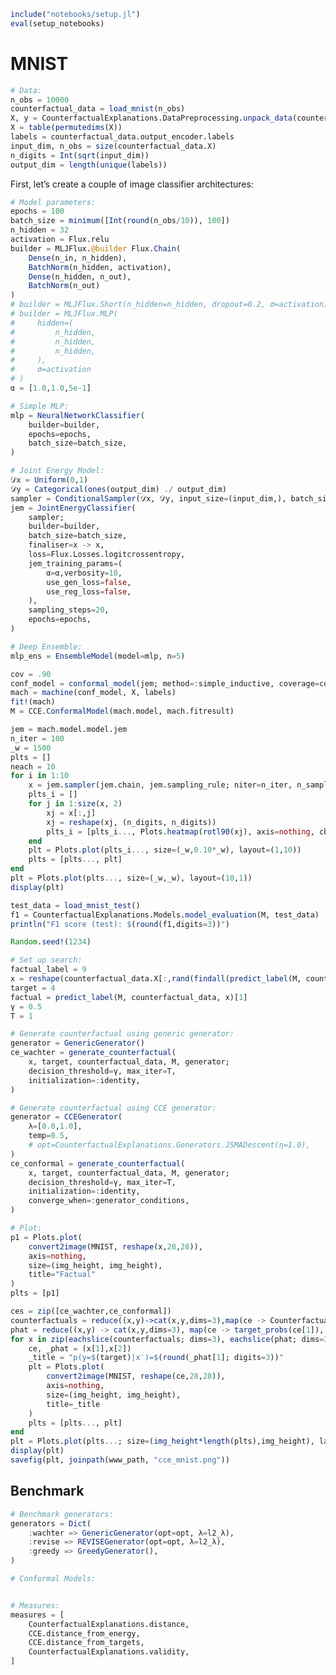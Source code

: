 ```julia
include("notebooks/setup.jl")
eval(setup_notebooks)
```

# MNIST

```julia
# Data:
n_obs = 10000
counterfactual_data = load_mnist(n_obs)
X, y = CounterfactualExplanations.DataPreprocessing.unpack_data(counterfactual_data)
X = table(permutedims(X))
labels = counterfactual_data.output_encoder.labels
input_dim, n_obs = size(counterfactual_data.X)
n_digits = Int(sqrt(input_dim))
output_dim = length(unique(labels))
```

First, let's create a couple of image classifier architectures:

```julia
# Model parameters:
epochs = 100
batch_size = minimum([Int(round(n_obs/10)), 100])
n_hidden = 32
activation = Flux.relu
builder = MLJFlux.@builder Flux.Chain(
    Dense(n_in, n_hidden),
    BatchNorm(n_hidden, activation),
    Dense(n_hidden, n_out),
    BatchNorm(n_out)
)
# builder = MLJFlux.Short(n_hidden=n_hidden, dropout=0.2, σ=activation)
# builder = MLJFlux.MLP(
#     hidden=(
#         n_hidden,
#         n_hidden,
#         n_hidden,
#     ), 
#     σ=activation
# )
α = [1.0,1.0,5e-1]

# Simple MLP:
mlp = NeuralNetworkClassifier(
    builder=builder, 
    epochs=epochs,
    batch_size=batch_size,
)

# Joint Energy Model:
𝒟x = Uniform(0,1)
𝒟y = Categorical(ones(output_dim) ./ output_dim)
sampler = ConditionalSampler(𝒟x, 𝒟y, input_size=(input_dim,), batch_size=batch_size)
jem = JointEnergyClassifier(
    sampler;
    builder=builder,
    batch_size=batch_size,
    finaliser=x -> x,
    loss=Flux.Losses.logitcrossentropy,
    jem_training_params=(
        α=α,verbosity=10,
        use_gen_loss=false,
        use_reg_loss=false,
    ),
    sampling_steps=20,
    epochs=epochs,
)

# Deep Ensemble:
mlp_ens = EnsembleModel(model=mlp, n=5)
```

```julia
cov = .90
conf_model = conformal_model(jem; method=:simple_inductive, coverage=cov)
mach = machine(conf_model, X, labels)
fit!(mach)
M = CCE.ConformalModel(mach.model, mach.fitresult)
```

```julia
jem = mach.model.model.jem
n_iter = 100
_w = 1500
plts = []
neach = 10
for i in 1:10
    x = jem.sampler(jem.chain, jem.sampling_rule; niter=n_iter, n_samples=neach, y=i)
    plts_i = []
    for j in 1:size(x, 2)
        xj = x[:,j]
        xj = reshape(xj, (n_digits, n_digits))
        plts_i = [plts_i..., Plots.heatmap(rotl90(xj), axis=nothing, cb=false)]
    end
    plt = Plots.plot(plts_i..., size=(_w,0.10*_w), layout=(1,10))
    plts = [plts..., plt]
end
plt = Plots.plot(plts..., size=(_w,_w), layout=(10,1))
display(plt)
```

```julia
test_data = load_mnist_test()
f1 = CounterfactualExplanations.Models.model_evaluation(M, test_data)
println("F1 score (test): $(round(f1,digits=3))")
```

```julia
Random.seed!(1234)

# Set up search:
factual_label = 9
x = reshape(counterfactual_data.X[:,rand(findall(predict_label(M, counterfactual_data).==factual_label))],input_dim,1)
target = 4
factual = predict_label(M, counterfactual_data, x)[1]
γ = 0.5
T = 1

# Generate counterfactual using generic generator:
generator = GenericGenerator()
ce_wachter = generate_counterfactual(
    x, target, counterfactual_data, M, generator; 
    decision_threshold=γ, max_iter=T,
    initialization=:identity,
)

# Generate counterfactual using CCE generator:
generator = CCEGenerator(
    λ=[0.0,1.0], 
    temp=0.5, 
    # opt=CounterfactualExplanations.Generators.JSMADescent(η=1.0),
)
ce_conformal = generate_counterfactual(
    x, target, counterfactual_data, M, generator; 
    decision_threshold=γ, max_iter=T,
    initialization=:identity,
    converge_when=:generator_conditions,
)

# Plot:
p1 = Plots.plot(
    convert2image(MNIST, reshape(x,28,28)),
    axis=nothing, 
    size=(img_height, img_height),
    title="Factual"
)
plts = [p1]

ces = zip([ce_wachter,ce_conformal])
counterfactuals = reduce((x,y)->cat(x,y,dims=3),map(ce -> CounterfactualExplanations.counterfactual(ce[1]), ces))
phat = reduce((x,y) -> cat(x,y,dims=3), map(ce -> target_probs(ce[1]), ces))
for x in zip(eachslice(counterfactuals; dims=3), eachslice(phat; dims=3))
    ce, _phat = (x[1],x[2])
    _title = "p(y=$(target)|x′)=$(round(_phat[1]; digits=3))"
    plt = Plots.plot(
        convert2image(MNIST, reshape(ce,28,28)),
        axis=nothing, 
        size=(img_height, img_height),
        title=_title
    )
    plts = [plts..., plt]
end
plt = Plots.plot(plts...; size=(img_height*length(plts),img_height), layout=(1,length(plts)))
display(plt)
savefig(plt, joinpath(www_path, "cce_mnist.png"))
```

## Benchmark

```julia
# Benchmark generators:
generators = Dict(
    :wachter => GenericGenerator(opt=opt, λ=l2_λ),
    :revise => REVISEGenerator(opt=opt, λ=l2_λ),
    :greedy => GreedyGenerator(),
)

# Conformal Models: 


# Measures:
measures = [
    CounterfactualExplanations.distance,
    CCE.distance_from_energy,
    CCE.distance_from_targets,
    CounterfactualExplanations.validity,
]
```